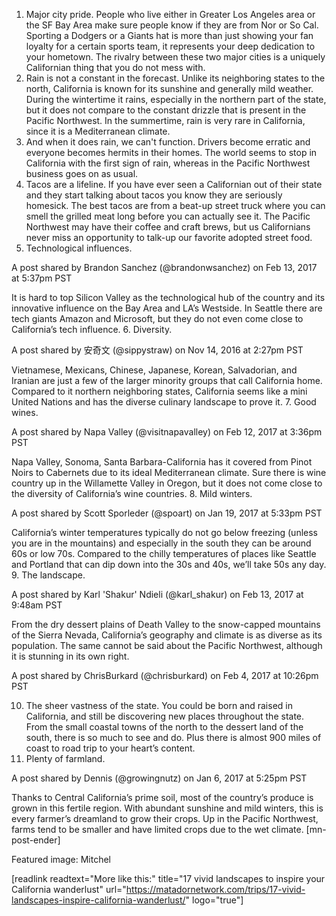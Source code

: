 1. Major city pride.
People who live either in Greater Los Angeles area or the SF Bay Area make sure people know if they are from Nor or So Cal. Sporting a Dodgers or a Giants hat is more than just showing your fan loyalty for a certain sports team, it represents your deep dedication to your hometown. The rivalry between these two major cities is a uniquely Californian thing that you do not mess with.
2. Rain is not a constant in the forecast.
Unlike its neighboring states to the north, California is known for its sunshine and generally mild weather. During the wintertime it rains, especially in the northern part of the state, but it does not compare to the constant drizzle that is present in the Pacific Northwest. In the summertime, rain is very rare in California, since it is a Mediterranean climate.
3. And when it does rain, we can't function.
Drivers become erratic and everyone becomes hermits in their homes. The world seems to stop in California with the first sign of rain, whereas in the Pacific Northwest business goes on as usual.
4. Tacos are a lifeline.
If you have ever seen a Californian out of their state and they start talking about tacos you know they are seriously homesick. The best tacos are from a beat-up street truck where you can smell the grilled meat long before you can actually see it. The Pacific Northwest may have their coffee and craft brews, but us Californians never miss an opportunity to talk-up our favorite adopted street food.
5. Technological influences.





A post shared by Brandon Sanchez (@brandonwsanchez) on Feb 13, 2017 at 5:37pm PST




It is hard to top Silicon Valley as the technological hub of the country and its innovative influence on the Bay Area and LA’s Westside. In Seattle there are tech giants Amazon and Microsoft, but they do not even come close to California’s tech influence.
6. Diversity.





A post shared by 安奇文 (@sippystraw) on Nov 14, 2016 at 2:27pm PST




Vietnamese, Mexicans, Chinese, Japanese, Korean, Salvadorian, and Iranian are just a few of the larger minority groups that call California home. Compared to it northern neighboring states, California seems like a mini United Nations and has the diverse culinary landscape to prove it.
7. Good wines.





A post shared by Napa Valley (@visitnapavalley) on Feb 12, 2017 at 3:36pm PST




Napa Valley, Sonoma, Santa Barbara-California has it covered from Pinot Noirs to Cabernets due to its ideal Mediterranean climate. Sure there is wine country up in the Willamette Valley in Oregon, but it does not come close to the diversity of California’s wine countries.
8. Mild winters.





A post shared by Scott Sporleder (@spoart) on Jan 19, 2017 at 5:33pm PST




California’s winter temperatures typically do not go below freezing (unless you are in the mountains) and especially in the south they can be around 60s or low 70s. Compared to the chilly temperatures of places like Seattle and Portland that can dip down into the 30s and 40s, we’ll take 50s any day.
9. The landscape.





A post shared by Karl 'Shakur' Ndieli (@karl_shakur) on Feb 13, 2017 at 9:48am PST




From the dry dessert plains of Death Valley to the snow-capped mountains of the Sierra Nevada, California’s geography and climate is as diverse as its population. The same cannot be said about the Pacific Northwest, although it is stunning in its own right.





A post shared by ChrisBurkard (@chrisburkard) on Feb 4, 2017 at 10:26pm PST



10. The sheer vastness of the state.
You could be born and raised in California, and still be discovering new places throughout the state. From the small coastal towns of the north to the dessert land of the south, there is so much to see and do. Plus there is almost 900 miles of coast to road trip to your heart’s content.
11. Plenty of farmland.





A post shared by Dennis (@growingnutz) on Jan 6, 2017 at 5:25pm PST




Thanks to Central California’s prime soil, most of the country’s produce is grown in this fertile region. With abundant sunshine and mild winters, this is every farmer’s dreamland to grow their crops. Up in the Pacific Northwest, farms tend to be smaller and have limited crops due to the wet climate. [mn-post-ender]

Featured image: Mitchel

[readlink readtext="More like this:" title="17 vivid landscapes to inspire your California wanderlust" url="https://matadornetwork.com/trips/17-vivid-landscapes-inspire-california-wanderlust/" logo="true"]